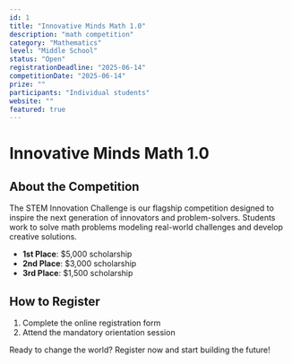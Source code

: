 ```yaml
---
id: 1
title: "Innovative Minds Math 1.0"
description: "math competition"
category: "Mathematics"
level: "Middle School"
status: "Open"
registrationDeadline: "2025-06-14"
competitionDate: "2025-06-14"
prize: ""
participants: "Individual students"
website: ""
featured: true
---
```


# Innovative Minds Math 1.0

## About the Competition

The STEM Innovation Challenge is our flagship competition designed to inspire the next generation of innovators and problem-solvers. Students work to solve math problems modeling real-world challenges and develop creative solutions.

- **1st Place**: $5,000 scholarship
- **2nd Place**: $3,000 scholarship
- **3rd Place**: $1,500 scholarship

## How to Register

1. Complete the online registration form
2. Attend the mandatory orientation session

Ready to change the world? Register now and start building the future!
